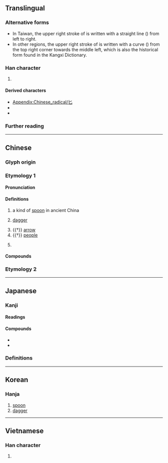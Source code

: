 {{also|ヒ|ビ|ピ|七|𠤎}}
{{character info}}
{{character info|⼔}}
==Translingual==
{{stroke order|type=animate}}

===Alternative forms===
* In Taiwan, the upper right stroke of {{lang|mul|sc=Hant|匕}} is written with a straight line ({{l|mul|一}}) from left to right.
* In other regions, the upper right stroke of {{lang|mul|sc=Hans|匕}} is written with a curve ({{l|mul|丿}}) from the top right corner towards the middle left, which is also the historical form found in the Kangxi Dictionary.

===Han character===
{{Han char|rn=21|rad=匕|as=00|sn=2|four=22710|canj=UH|ids=⿺乚丿(GJKH),⿺乚一(T)}}

# {{mul-kangxi radical-def}}

====Derived characters====
* [[Appendix:Chinese_radical/匕]]
* {{l|mul|[[比]], [[𡖅]], [[𡚧]], [[㠲]], [[𢖬]], [[朼]], [[此]], [[𭭽]], [[𤆇]], [[牝]], [[𦘪]], [[䂗]], [[𥘇]], [[𥝓]], [[𭭾]], [[𫊤]], [[𧢶]], [[䚰]], [[𧺊]], [[䣥]], [[𨤽]], [[𮩲]], [[𩵏]], [[𪋼]], [[齔]]([[𮮾]]/[[龀]])}} <!-- Characters not found in [[Appendix:Chinese_radical/匕]] -->
* {{l|mul|[[𠨐]], [[𢺵]], [[頃]]([[顷]]), [[𠘩]], [[旨]], [[𥘈]], [[𭴁]], [[𡙊]], [[眞]], [[仑]], [[匂]], [[𠨬]], [[它]], [[尼]], [[庀]], [[𢨩]], [[㫐]], [[𣥅]], [[老]], [[𦉮]], [[疕]], [[皀]], [[𥃩]], [[壱]], [[𡧏]], [[𡭠]], [[䖈]], [[鬯]], [[麀]], [[𭅔]]}} <!-- Characters not found in [[Appendix:Chinese_radical/匕]] -->

===Further reading===
{{kangxi-ws|匕部/匕部}}
{{Han ref|kx=0152.180|dkj=02570|dj=0342.020|hdz=10261.150|uh=5315}}

----

==Chinese==
{{zh-forms}}
{{zh-wp}}

===Glyph origin===
{{Han etym}}

===Etymology 1===

====Pronunciation====
{{zh-pron
|m=bǐ
|c=bei2,bei6,bei3
|h=pfs=pí
|mn=pí
|mn-t=bi3
|w=
|mc=y
|oc=y
|cat=n
}}

====Definitions====
{{zh-hanzi}}

# {{lb|zh|historical}} a kind of [[spoon]] in ancient China
# {{lb|zh|literary}} [[dagger]]
# {{†}} [[arrow]]
# {{†}} [[people]]
# {{zh-hg}} {{zh-original|妣|deceased mother}}

====Compounds====
{{zh-der|匕首|匕鬯不驚|圖窮匕見|匕鬯|圖窮匕現|匕箸}}

===Etymology 2===
{{zh-see|牝|hv|(of an animal) [[female]]}}

----

==Japanese==

===Kanji===
{{ja-kanji|grade=9|rs=匕00}}

====Readings====
{{ja-readings
|goon=ひ
|kanon=ひ
|kun=さじ-
}}

====Compounds====
* {{ja-r|匕首|あいくち}}
* {{ja-r|匕%首|ひ%しゅ}}

===Definitions===
{{ja-kanjitab|さじ}}
{{ja-see|匙}}

----

==Korean==

===Hanja===
{{ko-hanja|비수|비}}

# [[spoon]]
# [[dagger]]

----

==Vietnamese==

===Han character===
{{vi-readings|reading=[[chuỷ]]|rs=匕00}}

# {{rfdef|vi|sort=匕00}}

[[Category:CJKV radicals| ]]